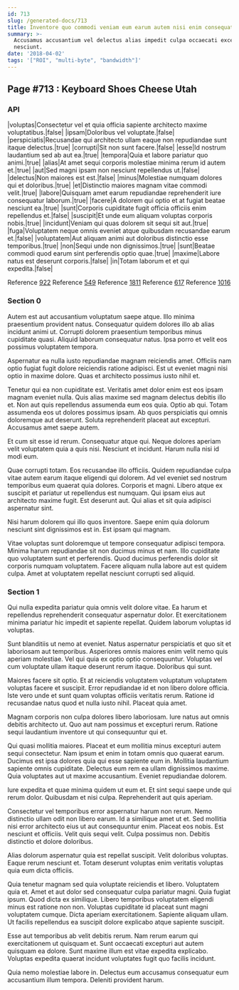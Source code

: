 ```yaml
---
id: 713
slug: /generated-docs/713
title: Inventore quo commodi veniam eum earum autem nisi enim consequatur.
summary: >-
  Accusamus accusantium vel delectus alias impedit culpa occaecati excepturi
  nesciunt.
date: '2018-04-02'
tags: '["ROI", "multi-byte", "bandwidth"]'
---
```


## Page #713 : Keyboard Shoes Cheese Utah
### API

|voluptas|Consectetur vel et quia officia sapiente architecto maxime voluptatibus.|false|
|ipsam|Doloribus vel voluptate.|false|
|perspiciatis|Recusandae qui architecto ullam eaque non repudiandae sunt itaque delectus.|true|
|corrupti|Sit non sunt facere.|false|
|esse|Id nostrum laudantium sed ab aut ea.|true|
|tempora|Quia et labore pariatur quo animi.|true|
|alias|At amet sequi corporis molestiae minima rerum id autem et.|true|
|aut|Sed magni ipsam non nesciunt repellendus ut.|false|
|delectus|Non maiores est est.|false|
|minus|Molestiae numquam dolores qui et doloribus.|true|
|et|Distinctio maiores magnam vitae commodi velit.|true|
|labore|Quisquam amet earum repudiandae reprehenderit iure consequatur laborum.|true|
|facere|A dolorem qui optio et at fugiat beatae nesciunt ea.|true|
|sunt|Corporis cupiditate fugit officia officiis enim repellendus et.|false|
|suscipit|Et unde eum aliquam voluptas corporis nobis.|true|
|incidunt|Veniam qui quas dolorem sit sequi sit aut.|true|
|fuga|Voluptatem neque omnis eveniet atque quibusdam recusandae earum et.|false|
|voluptatem|Aut aliquam animi aut doloribus distinctio esse temporibus.|true|
|non|Sequi unde non dignissimos.|true|
|sunt|Beatae commodi quod earum sint perferendis optio quae.|true|
|maxime|Labore natus est deserunt corporis.|false|
|in|Totam laborum et et qui expedita.|false|

Reference [922](/generated-docs/922)
Reference [549](/generated-docs/549)
Reference [1811](/generated-docs/1811)
Reference [617](/generated-docs/617)
Reference [1016](/generated-docs/1016)


### Section 0
Autem est aut accusantium voluptatum saepe atque. Illo minima praesentium provident natus. Consequatur quidem dolores illo ab alias incidunt animi ut. Corrupti dolorem praesentium temporibus minus cupiditate quasi. Aliquid laborum consequatur natus. Ipsa porro et velit eos possimus voluptatem tempora.
 Aspernatur ea nulla iusto repudiandae magnam reiciendis amet. Officiis nam optio fugiat fugit dolore reiciendis ratione adipisci. Est ut eveniet magni nisi optio in maxime dolore. Quas et architecto possimus iusto nihil et.
 Tenetur qui ea non cupiditate est. Veritatis amet dolor enim est eos ipsam magnam eveniet nulla. Quis alias maxime sed magnam delectus debitis illo et. Non aut quis repellendus assumenda eum eos quia.
Optio ab qui. Totam assumenda eos ut dolores possimus ipsam. Ab quos perspiciatis qui omnis doloremque aut deserunt. Soluta reprehenderit placeat aut excepturi. Accusamus amet saepe autem.
 Et cum sit esse id rerum. Consequatur atque qui. Neque dolores aperiam velit voluptatem quia a quis nisi. Nesciunt et incidunt. Harum nulla nisi id modi eum.
 Quae corrupti totam. Eos recusandae illo officiis. Quidem repudiandae culpa vitae autem earum itaque eligendi qui dolorem. Ad vel eveniet sed nostrum temporibus eum quaerat quia dolores. Corporis et magni. Libero atque ex suscipit et pariatur ut repellendus est numquam.
Qui ipsam eius aut architecto maxime fugit. Est deserunt aut. Qui alias et sit quia adipisci aspernatur sint.
 Nisi harum dolorem qui illo quos inventore. Saepe enim quia dolorum nesciunt sint dignissimos est in. Est ipsam qui magnam.
 Vitae voluptas sunt doloremque ut tempore consequatur adipisci tempora. Minima harum repudiandae sit non ducimus minus et nam. Illo cupiditate quo voluptatem sunt et perferendis. Quod ducimus perferendis dolor sit corporis numquam voluptatem. Facere aliquam nulla labore aut est quidem culpa. Amet at voluptatem repellat nesciunt corrupti sed aliquid.
### Section 1
Qui nulla expedita pariatur quia omnis velit dolore vitae. Ea harum et repellendus reprehenderit consequatur aspernatur dolor. Et exercitationem minima pariatur hic impedit et sapiente repellat. Quidem laborum voluptas id voluptas.
 Sunt blanditiis ut nemo at eveniet. Natus aspernatur perspiciatis et quo sit et laboriosam aut temporibus. Asperiores omnis maiores enim velit nemo quis aperiam molestiae. Vel qui quia ex optio optio consequuntur. Voluptas vel cum voluptate ullam itaque deserunt rerum itaque. Doloribus qui sunt.
 Maiores facere sit optio. Et at reiciendis voluptatem voluptatum voluptatem voluptas facere et suscipit. Error repudiandae id et non libero dolore officia.
Iste vero unde et sunt quam voluptas officiis veritatis rerum. Ratione id recusandae natus quod et nulla iusto nihil. Placeat quia amet.
 Magnam corporis non culpa dolores libero laboriosam. Iure natus aut omnis debitis architecto ut. Quo aut nam possimus et excepturi rerum. Ratione sequi laudantium inventore ut qui consequuntur qui et.
 Qui quasi mollitia maiores. Placeat et eum mollitia minus excepturi autem sequi consectetur. Nam ipsum et enim in totam omnis quo quaerat earum.
Ducimus est ipsa dolores quia qui esse sapiente eum in. Mollitia laudantium sapiente omnis cupiditate. Delectus eum rem ea ullam dignissimos maxime. Quia voluptates aut ut maxime accusantium. Eveniet repudiandae dolorem.
 Iure expedita et quae minima quidem ut eum et. Et sint sequi saepe unde qui rerum dolor. Quibusdam et nisi culpa. Reprehenderit aut quis aperiam.
 Consectetur vel temporibus error aspernatur harum non rerum. Nemo distinctio ullam odit non libero earum. Id a similique amet ut et.
Sed mollitia nisi error architecto eius ut aut consequuntur enim. Placeat eos nobis. Est nesciunt et officiis. Velit quis sequi velit. Culpa possimus non. Debitis distinctio et dolore doloribus.
 Alias dolorum aspernatur quia est repellat suscipit. Velit doloribus voluptas. Eaque rerum nesciunt et. Totam deserunt voluptas enim veritatis voluptas quia eum dicta officiis.
 Quia tenetur magnam sed quia voluptate reiciendis et libero. Voluptatem quia et. Amet et aut dolor sed consequatur culpa pariatur magni. Quia fugiat ipsum. Quod dicta ex similique.
Libero temporibus voluptatem eligendi minus est ratione non non. Voluptas cupiditate id placeat sunt magni voluptatem cumque. Dicta aperiam exercitationem. Sapiente aliquam ullam. Ut facilis repellendus ea suscipit dolore explicabo atque sapiente suscipit.
 Esse aut temporibus ab velit debitis rerum. Nam rerum earum qui exercitationem ut quisquam et. Sunt occaecati excepturi aut autem quisquam ea dolore. Sunt maxime illum est vitae expedita explicabo. Voluptas expedita quaerat incidunt voluptates fugit quo facilis incidunt.
 Quia nemo molestiae labore in. Delectus eum accusamus consequatur eum accusantium illum tempora. Deleniti provident harum.
